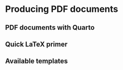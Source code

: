 # Producing PDF documents

## PDF documents with Quarto


## Quick LaTeX primer


## Available templates
